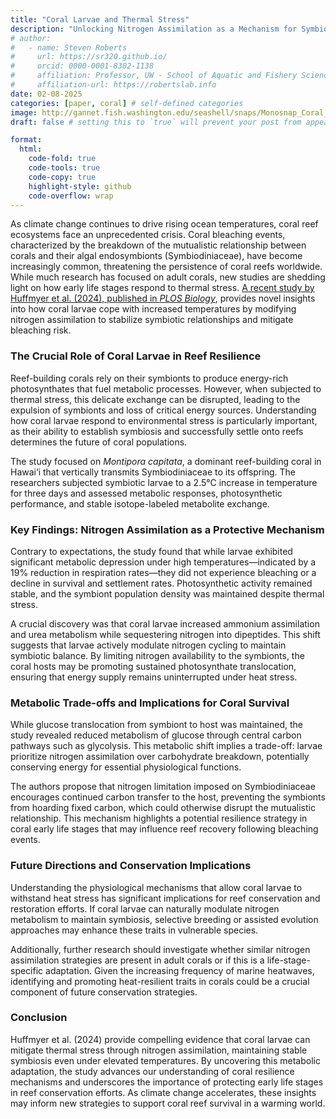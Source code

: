 ```yaml
---
title: "Coral Larvae and Thermal Stress"
description: "Unlocking Nitrogen Assimilation as a Mechanism for Symbiotic Stability"
# author:
#   - name: Steven Roberts
#     url: https://sr320.github.io/
#     orcid: 0000-0001-8302-1138
#     affiliation: Professor, UW - School of Aquatic and Fishery Sciences
#     affiliation-url: https://robertslab.info
date: 02-08-2025
categories: [paper, coral] # self-defined categories
image: http://gannet.fish.washington.edu/seashell/snaps/Monosnap_Coral_larvae_increase_nitrogen_assimilation_to_stabilize_algal_symbiosis_and_combat_bleaching_under_increased_temperature__PLO_2025-02-08_12-36-36.png # finding a good image
draft: false # setting this to `true` will prevent your post from appearing on your listing page until you're ready!

format:
  html:
    code-fold: true
    code-tools: true
    code-copy: true
    highlight-style: github
    code-overflow: wrap
---
```


As climate change continues to drive rising ocean temperatures, coral reef ecosystems face an unprecedented crisis. Coral bleaching events, characterized by the breakdown of the mutualistic relationship between corals and their algal endosymbionts (Symbiodiniaceae), have become increasingly common, threatening the persistence of coral reefs worldwide. While much research has focused on adult corals, new studies are shedding light on how early life stages respond to thermal stress. [A recent study by Huffmyer et al. (2024), published in *PLOS Biology*](https://journals.plos.org/plosbiology/article?id=10.1371/journal.pbio.3002875), provides novel insights into how coral larvae cope with increased temperatures by modifying nitrogen assimilation to stabilize symbiotic relationships and mitigate bleaching risk.

### **The Crucial Role of Coral Larvae in Reef Resilience**

Reef-building corals rely on their symbionts to produce energy-rich photosynthates that fuel metabolic processes. However, when subjected to thermal stress, this delicate exchange can be disrupted, leading to the expulsion of symbionts and loss of critical energy sources. Understanding how coral larvae respond to environmental stress is particularly important, as their ability to establish symbiosis and successfully settle onto reefs determines the future of coral populations.

The study focused on *Montipora capitata*, a dominant reef-building coral in Hawai‘i that vertically transmits Symbiodiniaceae to its offspring. The researchers subjected symbiotic larvae to a 2.5°C increase in temperature for three days and assessed metabolic responses, photosynthetic performance, and stable isotope-labeled metabolite exchange.

### **Key Findings: Nitrogen Assimilation as a Protective Mechanism**

Contrary to expectations, the study found that while larvae exhibited significant metabolic depression under high temperatures—indicated by a 19% reduction in respiration rates—they did not experience bleaching or a decline in survival and settlement rates. Photosynthetic activity remained stable, and the symbiont population density was maintained despite thermal stress.

A crucial discovery was that coral larvae increased ammonium assimilation and urea metabolism while sequestering nitrogen into dipeptides. This shift suggests that larvae actively modulate nitrogen cycling to maintain symbiotic balance. By limiting nitrogen availability to the symbionts, the coral hosts may be promoting sustained photosynthate translocation, ensuring that energy supply remains uninterrupted under heat stress.

### **Metabolic Trade-offs and Implications for Coral Survival**

While glucose translocation from symbiont to host was maintained, the study revealed reduced metabolism of glucose through central carbon pathways such as glycolysis. This metabolic shift implies a trade-off: larvae prioritize nitrogen assimilation over carbohydrate breakdown, potentially conserving energy for essential physiological functions.

The authors propose that nitrogen limitation imposed on Symbiodiniaceae encourages continued carbon transfer to the host, preventing the symbionts from hoarding fixed carbon, which could otherwise disrupt the mutualistic relationship. This mechanism highlights a potential resilience strategy in coral early life stages that may influence reef recovery following bleaching events.

### **Future Directions and Conservation Implications**

Understanding the physiological mechanisms that allow coral larvae to withstand heat stress has significant implications for reef conservation and restoration efforts. If coral larvae can naturally modulate nitrogen metabolism to maintain symbiosis, selective breeding or assisted evolution approaches may enhance these traits in vulnerable species.

Additionally, further research should investigate whether similar nitrogen assimilation strategies are present in adult corals or if this is a life-stage-specific adaptation. Given the increasing frequency of marine heatwaves, identifying and promoting heat-resilient traits in corals could be a crucial component of future conservation strategies.

### **Conclusion**

Huffmyer et al. (2024) provide compelling evidence that coral larvae can mitigate thermal stress through nitrogen assimilation, maintaining stable symbiosis even under elevated temperatures. By uncovering this metabolic adaptation, the study advances our understanding of coral resilience mechanisms and underscores the importance of protecting early life stages in reef conservation efforts. As climate change accelerates, these insights may inform new strategies to support coral reef survival in a warming world.
